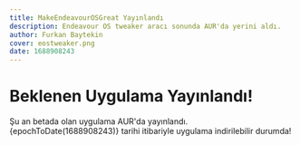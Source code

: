 ```yaml
---
title: MakeEndeavourOSGreat Yayınlandı
description: Endeavour OS tweaker aracı sonunda AUR'da yerini aldı.
author: Furkan Baytekin
cover: eostweaker.png
date: 1688908243
---
```



# Beklenen Uygulama Yayınlandı!

Şu an betada olan uygulama AUR'da yayınlandı. {epochToDate(1688908243)} tarihi itibariyle uygulama indirilebilir durumda!